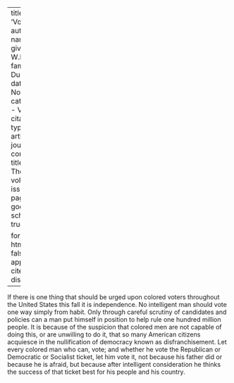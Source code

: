 
---
title: 'Voting'
author:
  - name:
      given: W.E.B.
      family: Du Bois
date: Nov. 1910
categories: 
  - Voting
citation: 
  type: article-journal
  container-title: The Crisis
  volume: 1
  issue: 1
  page: 11
google-scholar: true

format:
  html:
    toc: false
    appendix-cite-as: display
---


If there is one thing that should be urged upon colored voters throughout the United States this fall it is independence. No intelligent man should vote one way simply from habit. Only through careful scrutiny of candidates and policies can a man put himself in position to help rule one hundred million people. It is because of the suspicion that colored men are not capable of doing this, or are unwilling to do it, that so many American citizens acquiesce in the nullification of democracy known as disfranchisement. Let every colored man who can, vote; and whether he vote the Republican or Democratic or Socialist ticket, let him vote it, not because his father did or because he is afraid, but because after intelligent consideration he thinks the success of that ticket best for his people and his country.

